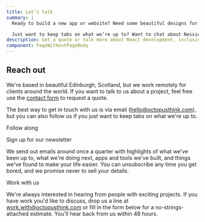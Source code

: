 ```yaml
---
title: Let’s talk
summary: |
  Ready to build a new app or website? Need some beautiful designs for a new project? Maybe an idea you want help getting off the ground? Get the ball rolling with a no-strings-attached quote.

  Just want to keep tabs on what we’re up to? Want to chat about Nessie? That’s cool too.
description: Get a quote or talk more about React development, inclusive design, or design systems.
component: PageWithoutPageBody
---
```




<Panel grid="8fr 4fr">

<div css={css`
  position: relative;
  z-index: 100;
`}>

## Reach out

We're based in beautiful Edinburgh, Scotland, but we work remotely for clients around the world. If you want to talk to us about a project, feel free use the [contact form](#workwithus) to request a quote.

The best way to get in touch with us is via email ([hello@octopusthink.com](mailto:hello@octopusthink.com)), but you can also follow us if you just want to keep tabs on what we're up to.

</div>

<WavingOctopusArm />

</Panel>

<Panel dark grid="5fr 7fr">

<div>

<Heading inverse>Follow along</Heading>

<SocialMediaLinks />

</div>

<div>

<Heading inverse>Sign up for our newsletter</Heading>

<Paragraph small inverse>
  We send out emails around once a quarter with highlights of what we've been up to, what we're
  doing next, apps and tools we've built, and things we've found to make your life easier. You can
  unsubscribe any time you get bored, and we promise never to sell your details.
</Paragraph>

<NewsletterSignupForm />

</div>

</Panel>

<Panel>

<Heading id="workwithus">Work with us</Heading>

We're always interested in hearing from people with exciting projects. If you have work you'd like to discuss, drop us a line at [work.with@octopusthink.com](mailto:work.with@octopusthink.com) or fill in the form below for a no-strings-attached estimate. You'll hear back from us within 48 hours.

<QuoteForm />

</Panel>
